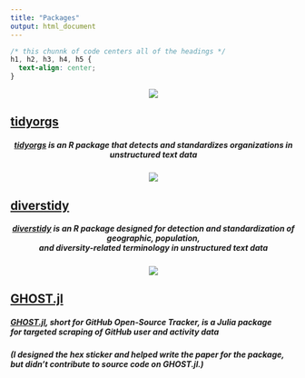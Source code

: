 ```yaml
---
title: "Packages"
output: html_document
---
```


```css
/* this chunnk of code centers all of the headings */
h1, h2, h3, h4, h5 {
  text-align: center;
}
```


<center>
![](/./packages_files/tidyorgs_logo.png)
</center>

## [tidyorgs](https://github.com/brandonleekramer/tidyorgs) 

##### [tidyorgs](https://github.com/brandonleekramer/tidyorgs) is an R package that detects and standardizes organizations in unstructured text data {style=text-align:center}

<center>
![](/./packages_files/diverstidy_final.png)
</center>

## [diverstidy](https://github.com/brandonleekramer/diverstidy)

##### [diverstidy](https://github.com/brandonleekramer/diverstidy) is an R package designed for detection and standardization of geographic, population, <br>and diversity-related terminology in unstructured text data {style=text-align:center}

<center>
![](/./packages_files/ghost_hex.png)
</center>

## [GHOST.jl](https://github.com/uva-bi-sdad/GHOST.jl)

##### [GHOST.jl](https://github.com/uva-bi-sdad/GHOST.jl), short for GitHub Open-Source Tracker, is a Julia package <br>for targeted scraping of GitHub user and activity data

##### (I designed the hex sticker and helped write the paper for the package, <br>but didn't contribute to source code on GHOST.jl.)